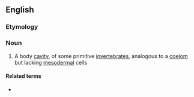 ==English==

===Etymology===
{{rfe|lang=en}}

===Noun===
{{en-noun}}

# A body [[cavity]], of some primitive [[invertebrate]]s, analogous to a [[coelom]] but lacking [[mesodermal]] cells

====Related terms====
* {{l|en|pseudocoelom}}